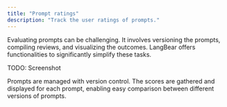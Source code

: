 ```yaml
---
title: "Prompt ratings"
description: "Track the user ratings of prompts."
---
```


Evaluating prompts can be challenging. It involves versioning the prompts,
compiling reviews, and visualizing the outcomes. LangBear offers functionalities
to significantly simplify these tasks.

TODO: Screenshot

Prompts are managed with version control. The scores are gathered and displayed
for each prompt, enabling easy comparison between different versions of prompts.

